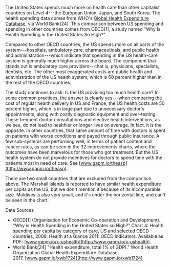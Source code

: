 The United States spends much more on health care than other capitalist countries on Level 4---the European Union, Japan, and South Korea. The health spending data comes from WHO's [Global Health Expenditure Database](http://apps.who.int/nha/database), via World Bank[24]. This comparison between US spending and spending in other countries comes from OECD[1], a study named "Why Is Health Spending in the United States So High?"

Compared to other OECD countries, the US spends more on all parts of the system---hospitals, ambulatory care, pharmaceuticals, and public health and administration---which indicate that spending in the US health-care system is generally much higher across the board. The component that stands out is ambulatory care providers---that is, physicians, specialists, dentists, etc. The other most exaggerated costs are public health and administration of the US health system, which is 60 percent higher than in the rest of the OECD countries.

The study continues to ask: Is the US providing too much health care? In some common practices, the answer is clearly yes---when comparing the cost of regular health delivery in US and France, the US health costs are 50 percent higher, which is in large part due to unnecessary doctor's appointments, along with costly diagnostic equipment and over-testing. These frequent doctor consultations and elective health interventions, as we see, do not lead to healthier or longer lives on average. In fact, it is the opposite. In other countries, that same amount of time with doctors is spent on patients with worse conditions and payed through public insurance. A few sub-systems are performing well, in terms of patient content and cancer rates, as can be seen in the 32 improvements charts, where the outcomes have been marvelous for those who got treatment. But the US health system do not provide incentives for doctors to spend time with the patients most in need of care. See [www.gapm.io/theasp](http://www.gapm.io/theasp).

There are two small countries that are excluded from the comparison above. The Marshall Islands is reported to have similar health expenditure per capita as the US, but we don't mention it because of its incomparable size. Maldives is also very small, and it's under the horizontal line, and can't be seen in the chart.

Data Sources

-   OECD[1] (Organisation for Economic Co-operation and Development). "Why is Health Spending in the United States so High?" Chart 4: Health spending per capita by category of care, US and selected OECD countries, 2009. Health at a Glance 2011: OECD Indicators. Available as PDF: [www.gapm.io/x-ushealth](http://www.gapm.io/x-ushealth).
-   World Bank[24] "Health expenditure, total (% of GDP)." World Health Organization Global Health Expenditure Database, 2017. [www.gapm.io/xwb1724](http://www.gapm.io/xwb1724)
